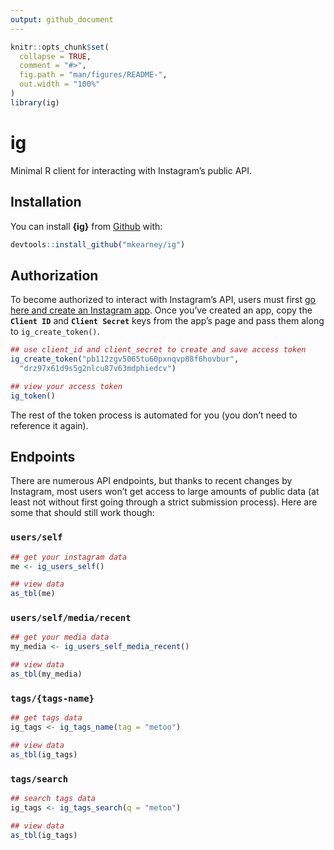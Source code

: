 ```yaml
---
output: github_document
---
```


<!-- README.md is generated from README.Rmd. Please edit that file -->

```r
knitr::opts_chunk$set(
  collapse = TRUE,
  comment = "#>",
  fig.path = "man/figures/README-",
  out.width = "100%"
)
library(ig)
```
# ig

Minimal R client for interacting with Instagram's public API.

## Installation

You can install **{ig}** from [Github](https://github.com) with:

```r
devtools::install_github("mkearney/ig")
```

## Authorization

To become authorized to interact with Instagram's API, users must first [go here and create an Instagram app](https://www.instagram.com/developer). Once you've created an app, copy the **`Client ID`** and **`Client Secret`** keys from the app's page and pass them along to `ig_create_token()`.

```r
## use client_id and client_secret to create and save access token
ig_create_token("pb112zgv5065tu60pxnqvp88f6hovbur", 
  "drz97x61d9s5g2nlcu87v63mdphiedcv")

## view your access token
ig_token()
```

The rest of the token process is automated for you (you don't need to reference it again).

## Endpoints

There are numerous API endpoints, but thanks to recent changes by Instagram, most users won't get access to large amounts of public data (at least not without first going through a strict submission process). Here are some that should still work though:

### `users/self`

```r
## get your instagram data
me <- ig_users_self()

## view data
as_tbl(me)
```


### `users/self/media/recent`

```r
## get your media data
my_media <- ig_users_self_media_recent()

## view data
as_tbl(my_media)
```

### `tags/{tags-name}`

```r
## get tags data
ig_tags <- ig_tags_name(tag = "metoo")

## view data
as_tbl(ig_tags)
```

### `tags/search`

```r
## search tags data
ig_tags <- ig_tags_search(q = "metoo")

## view data
as_tbl(ig_tags)
```
